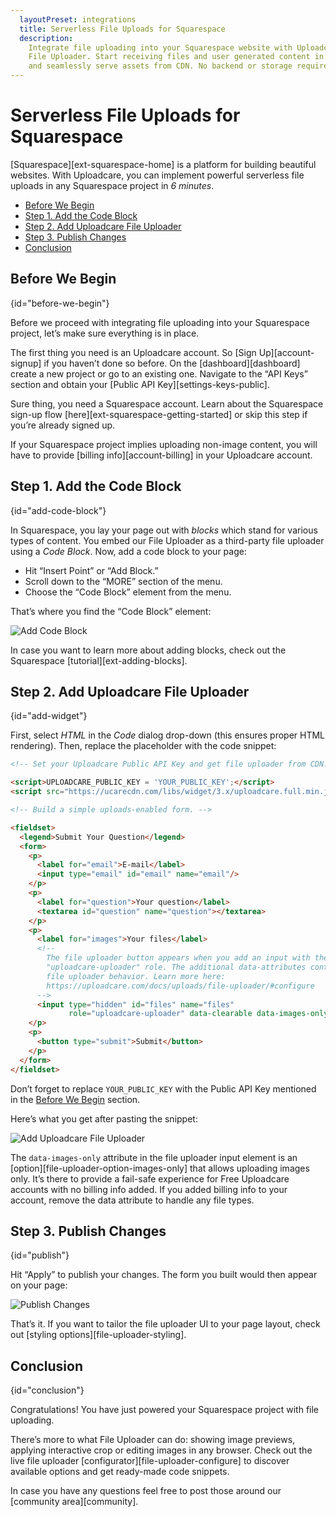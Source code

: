 ```yaml
---
  layoutPreset: integrations
  title: Serverless File Uploads for Squarespace
  description:
    Integrate file uploading into your Squarespace website with Uploadcare
    File Uploader. Start receiving files and user generated content in minutes
    and seamlessly serve assets from CDN. No backend or storage required.
---
```


# Serverless File Uploads for Squarespace

[Squarespace][ext-squarespace-home] is a platform for building beautiful
websites. With Uploadcare, you can implement powerful serverless file uploads in
any Squarespace project in _6 minutes_.

* [Before We Begin](#before-we-begin)
* [Step 1. Add the Code Block](#add-code-block)
* [Step 2. Add Uploadcare File Uploader](#add-widget)
* [Step 3. Publish Changes](#publish)
* [Conclusion](#conclusion)

## Before We Begin
{id="before-we-begin"}

Before we proceed with integrating file uploading into your Squarespace project,
let’s make sure everything is in place.

The first thing you need is an Uploadcare account. So [Sign Up][account-signup] if
you haven’t done so before. On the [dashboard][dashboard] create a new
project or go to an existing one. Navigate to the “API Keys” section and obtain
your [Public API Key][settings-keys-public].

Sure thing, you need a Squarespace account. Learn about the Squarespace sign-up
flow [here][ext-squarespace-getting-started] or skip this step if you’re already
signed up.

If your Squarespace project implies uploading non-image content, you will have
to provide [billing info][account-billing] in your Uploadcare account.

## Step 1. Add the Code Block
{id="add-code-block"}

In Squarespace, you lay your page out with _blocks_ which stand for various
types of content. You embed our File Uploader as a third-party file uploader using a
_Code Block_. Now, add a code block to your page:

* Hit “Insert Point” or “Add Block.”
* Scroll down to the “MORE” section of the menu.
* Choose the “Code Block” element from the menu.

That’s where you find the “Code Block” element:

<img src="https://ucarecdn.com/074bd660-bc0d-4efb-961f-c9b40480c1c1/-/preview/-/resize/680x/-/format/auto/-/progressive/yes/squarespace-add-block.jpg"
    srcSet="https://ucarecdn.com/074bd660-bc0d-4efb-961f-c9b40480c1c1/-/preview/-/resize/1360x/-/quality/lightest/-/format/auto/-/progressive/yes/squarespace-add-block@2x.jpg 2x"
    alt="Add Code Block" />

In case you want to learn more about adding blocks, check out the Squarespace
[tutorial][ext-adding-blocks].

## Step 2. Add Uploadcare File Uploader
{id="add-widget"}

First, select _HTML_ in the _Code_ dialog drop-down (this ensures proper HTML
rendering). Then, replace the placeholder with the code snippet:

```html
<!-- Set your Uploadcare Public API Key and get file uploader from CDN. -->

<script>UPLOADCARE_PUBLIC_KEY = 'YOUR_PUBLIC_KEY';</script>
<script src="https://ucarecdn.com/libs/widget/3.x/uploadcare.full.min.js" data-integration="Wix"></script>

<!-- Build a simple uploads-enabled form. -->

<fieldset>
  <legend>Submit Your Question</legend>
  <form>
    <p>
      <label for="email">E-mail</label>
      <input type="email" id="email" name="email"/>
    </p>
    <p>
      <label for="question">Your question</label>
      <textarea id="question" name="question"></textarea>
    </p>
    <p>
      <label for="images">Your files</label>
      <!--
        The file uploader button appears when you add an input with the specified
        "uploadcare-uploader" role. The additional data-attributes control the
        file uploader behavior. Learn more here:
        https://uploadcare.com/docs/uploads/file-uploader/#configure
      -->
      <input type="hidden" id="files" name="files"
             role="uploadcare-uploader" data-clearable data-images-only data-crop="free,2:3,4:3,16:9" />
    </p>
    <p>
      <button type="submit">Submit</button>
    </p>
  </form>
</fieldset>
```

Don’t forget to replace `YOUR_PUBLIC_KEY` with the Public API Key mentioned in
the [Before We Begin](#before-we-begin) section.

Here’s what you get after pasting the snippet:

<img src="https://ucarecdn.com/ac5dcf58-9a4e-4168-9ad3-1fd4f3ad8427/-/preview/-/resize/680x/-/format/auto/-/progressive/yes/squarespace-add-widget.jpg"
    srcSet="https://ucarecdn.com/ac5dcf58-9a4e-4168-9ad3-1fd4f3ad8427/-/preview/-/resize/1360x/-/quality/lightest/-/format/auto/-/progressive/yes/squarespace-add-widget@2x.jpg 2x"
    alt="Add Uploadcare File Uploader" />

The `data-images-only` attribute in the file uploader input element is an
[option][file-uploader-option-images-only] that allows uploading images only. It’s
there to provide a fail-safe experience for Free Uploadcare accounts with no
billing info added. If you added billing info to your account, remove the data
attribute to handle any file types.

## Step 3. Publish Changes
{id="publish"}

Hit “Apply” to publish your changes. The form you built would then appear on
your page:

<img src="https://ucarecdn.com/17c2140d-7c19-4210-8638-2fcf033a65e7/-/preview/-/resize/680x/-/format/auto/-/progressive/yes/squarespace-publish.jpg"
    srcSet="https://ucarecdn.com/17c2140d-7c19-4210-8638-2fcf033a65e7/-/preview/-/resize/1360x/-/quality/lightest/-/format/auto/-/progressive/yes/squarespace-publish@2x.jpg 2x"
    alt="Publish Changes" />

That’s it. If you want to tailor the file uploader UI to your page layout, check out
[styling options][file-uploader-styling].

## Conclusion
{id="conclusion"}

Congratulations! You have just powered your Squarespace project with file
uploading.

There’s more to what File Uploader can do: showing image previews, applying
interactive crop or editing images in any browser. Check out the live file uploader
[configurator][file-uploader-configure] to discover available options and get
ready-made code snippets.

In case you have any questions feel free to post those around our
[community area][community].
